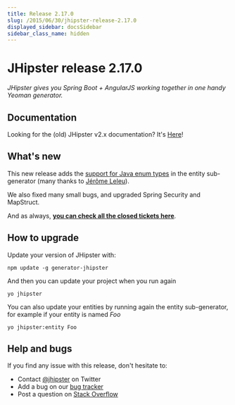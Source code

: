```yaml
---
title: Release 2.17.0
slug: /2015/06/30/jhipster-release-2.17.0
displayed_sidebar: docsSidebar
sidebar_class_name: hidden
---
```


JHipster release 2.17.0
==================

*JHipster gives you Spring Boot + AngularJS working together in one handy Yeoman generator.*

Documentation
----------

Looking for the (old) JHipster v2.x documentation? It's [Here](/documentation-archive)!

What's new
----------

This new release adds the [support for Java enum types](https://github.com/jhipster/generator-jhipster/issues/1376) in the entity sub-generator (many thanks to [Jérôme Leleu](https://twitter.com/leleuj)).

We also fixed many small bugs, and upgraded Spring Security and MapStruct.

And as always, __[you can check all the closed tickets here](https://github.com/jhipster/generator-jhipster/issues?q=milestone%3A2.17.0+is%3Aclosed)__.

How to upgrade
------------

Update your version of JHipster with:

```
npm update -g generator-jhipster
```

And then you can update your project when you run again

```
yo jhipster
```

You can also update your entities by running again the entity sub-generator, for example if your entity is named _Foo_

```
yo jhipster:entity Foo
```

Help and bugs
--------------

If you find any issue with this release, don't hesitate to:

- Contact [@jhipster](https://twitter.com/jhipster) on Twitter
- Add a bug on our [bug tracker](https://github.com/jhipster/generator-jhipster/issues?state=open)
- Post a question on [Stack Overflow](http://stackoverflow.com/tags/jhipster/info)
